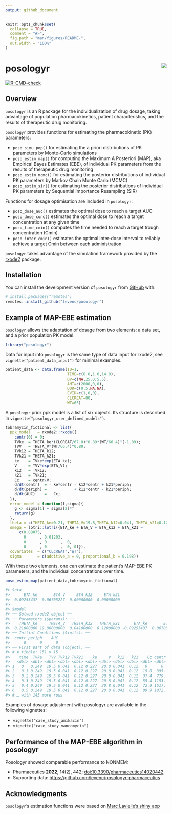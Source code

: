 ```yaml
---
output: github_document
---
```


<!-- README.md is generated from README.Rmd. Please edit that file -->

```r
knitr::opts_chunk$set(
  collapse = TRUE,
  comment = "#>",
  fig.path = "man/figures/README-",
  out.width = "100%"
)
```

# posologyr [<img src="man/figures/logo_120.png"  align="right" />](https://github.com/levenc/posologyr/)

<!-- badges: start -->
[![R-CMD-check](https://github.com/levenc/posologyr/workflows/R-CMD-check/badge.svg)](https://github.com/levenc/posologyr/actions)
<!-- badges: end -->

## Overview

`posologyr` is an R package for the individualization of drug dosage, taking advantage of population pharmacokinetics, patient characteristics, and the results of therapeutic drug monitoring.

`posologyr` provides functions for estimating the pharmacokinetic (PK) parameters:

+ `poso_simu_pop()` for estimating the a priori distributions of PK parameters by Monte-Carlo simulations
+ `poso_estim_map()` for computing the Maximum A Posteriori (MAP), aka Empirical Bayes Estimates (EBE), of individual PK parameters from the results of therapeutic drug monitoring
+ `poso_estim_mcmc()` for estimating the posterior distributions of individual PK parameters by Markov Chain Monte Carlo (MCMC)
+ `poso_estim_sir()` for estimating the posterior distributions of individual PK parameters by Sequential Importance Resampling (SIR)

Functions for dosage optimisation are included in `posologyr`:

+ `poso_dose_auc()` estimates the optimal dose to reach a target AUC
+ `poso_dose_conc()` estimates the optimal dose to reach a target concentration at any given time
+ `poso_time_cmin()` computes the time needed to reach a target trough concentration (Cmin)
+ `poso_inter_cmin()` estimates the optimal inter-dose interval to reliably achieve a target Cmin between each administration 

`posologyr` takes advantage of the simulation framework provided by the
[rxode2](https://github.com/nlmixr2/rxode2) package.

## Installation

You can install the development version of `posologyr` from [GitHub](https://github.com/) with:

``` r
# install.packages("remotes")
remotes::install_github("levenc/posologyr")
```

## Example of MAP-EBE estimation

`posologyr` allows the adaptation of dosage from two elements: a data set, and 
a prior population PK model.

``` r
library("posologyr")
```

Data for input into `posologyr` is the same type of data input for rxode2, see 
`vignette("patient_data_input")` for minimal examples.

``` r
patient_data <- data.frame(ID=1,
                           TIME=c(0.0,1.0,14.0),
                           DV=c(NA,25.0,5.5),
                           AMT=c(2000,0,0),
                           DUR=c(0.5,NA,NA),
                           EVID=c(1,0,0),
                           CLCREAT=80,
                           WT=65)
```

A `posologyr` prior ppk model is a list of six objects. Its structure is 
described in `vignette("posologyr_user_defined_models")`.

``` r
tobramycin_fictional <- list(
  ppk_model   = rxode2::rxode({
    centr(0) = 0;
    TVke  = THETA_ke*(CLCREAT/67.8)^0.89*(WT/66.4)^(-1.09);
    TVV   = THETA_V*(WT/66.4)^0.80;
    TVk12 = THETA_k12;
    TVk21 = THETA_k21;
    ke    = TVke*exp(ETA_ke);
    V     = TVV*exp(ETA_V);
    k12   = TVk12;
    k21   = TVk21;
    Cc    = centr/V;
    d/dt(centr)  = - ke*centr - k12*centr + k21*periph;
    d/dt(periph) =            + k12*centr - k21*periph;
    d/dt(AUC)    =   Cc;
  }),
  error_model = function(f,sigma){
    g <- sigma[1] + sigma[2]*f
    return(g)
  },
  theta = c(THETA_ke=0.21, THETA_V=19.8,THETA_k12=0.041, THETA_k21=0.12),
  omega = lotri::lotri({ETA_ke + ETA_V + ETA_k12 + ETA_k21 ~
      c(0.08075,
        0      , 0.01203,
        0      , 0      ,  0,
        0      , 0      ,  0, 0)}),
  covariates  = c("CLCREAT","WT"),
  sigma       = c(additive_a = 0, proportional_b = 0.198))
```

With these two elements, one can estimate the patient's MAP-EBE PK parameters,
and the individual concentrations over time.

``` r
poso_estim_map(patient_data,tobramycin_fictional)

#> $eta
#>      ETA_ke       ETA_V     ETA_k12     ETA_k21 
#> -0.09253437  0.06705227  0.00000000  0.00000000 
#> 
#> $model
#> ── Solved rxode2 object ──
#> ── Parameters ($params): ──
#>    THETA_ke     THETA_V   THETA_k12   THETA_k21      ETA_ke       ETA_V 
#>  0.21000000 19.80000000  0.04100000  0.12000000 -0.09253437  0.06705227 
#> ── Initial Conditions ($inits): ──
#>  centr periph    AUC 
#>      0      0      0 
#> ── First part of data (object): ──
#> # A tibble: 151 × 15
#>    time  TVke   TVV TVk12 TVk21    ke     V   k12   k21    Cc centr periph    AUC CLCREAT    WT
#>   <dbl> <dbl> <dbl> <dbl> <dbl> <dbl> <dbl> <dbl> <dbl> <dbl> <dbl>  <dbl>  <dbl>   <dbl> <dbl>
#> 1   0   0.249  19.5 0.041  0.12 0.227  20.8 0.041  0.12   0      0   0      0          80    65
#> 2   0.1 0.249  19.5 0.041  0.12 0.227  20.8 0.041  0.12  19.0  395.  0.809  0.952      80    65
#> 3   0.2 0.249  19.5 0.041  0.12 0.227  20.8 0.041  0.12  37.4  779.  3.20   3.78       80    65
#> 4   0.3 0.249  19.5 0.041  0.12 0.227  20.8 0.041  0.12  55.4 1153.  7.10   8.42       80    65
#> 5   0.4 0.249  19.5 0.041  0.12 0.227  20.8 0.041  0.12  72.9 1517. 12.5   14.8        80    65
#> 6   0.5 0.249  19.5 0.041  0.12 0.227  20.8 0.041  0.12  89.9 1872. 19.2   23.0        80    65
#> # … with 145 more rows
```

Examples of dosage adjustment with posologyr are available in the following vignettes: 

* `vignette("case_study_amikacin")`
* `vignette("case_study_vancomycin")`

## Performance of the MAP-EBE algorithm in posologyr
Posologyr showed comparable performance to NONMEM:

* Pharmaceutics **2022**, 14(2), 442; [doi:10.3390/pharmaceutics14020442](https://doi.org/10.3390/pharmaceutics14020442)
* Supporting data: [https://github.com/levenc/posologyr-pharmaceutics](https://github.com/levenc/posologyr-pharmaceutics)

## Acknowledgments
`posologyr`'s estimation functions were based on [Marc Lavielle's shiny app]( http://shiny.webpopix.org/mcmc/bayes1/)
